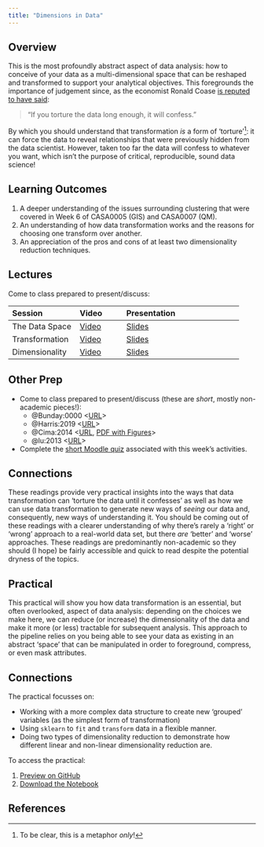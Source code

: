```yaml
---
title: "Dimensions in Data"
---
```


## Overview

This is the most profoundly abstract aspect of data analysis: how to conceive of your data as a multi-dimensional space that can be reshaped and transformed to support your analytical objectives. This foregrounds the importance of judgement since, as the economist Ronald Coase [is reputed to have said](https://towardsdatascience.com/7-data-science-quotes-to-remember-e9b9da55f5e8):

> "If you torture the data long enough, it will confess."

By which you should understand that transformation *is* a form of 'torture'^[To be clear, this is a metaphor *only*!]: it can force the data to reveal relationships that were previously hidden from the data scientist. However, taken too far the data will confess to whatever you want, which isn't the purpose of critical, reproducible, sound data science!

::: {.callout-important}
## Learning Outcomes

1. A deeper understanding of the issues surrounding clustering that were covered in Week 6 of CASA0005 (GIS) and CASA0007 (QM).
2. An understanding of how data transformation works and the reasons for choosing one transform over another.
3. An appreciation of the pros and cons of at least two dimensionality reduction techniques.
::: 

## Lectures

Come to class prepared to present/discuss:

| Session | Video | Presentation | 
| :------ | :---- | :----------- | 
| The Data Space | [Video]({{< var vids.dataspace >}}) | [Slides](../lectures/8.1-Data_Space.qmd) | 
| Transformation | [Video]({{< var vids.transformation >}}) | [Slides](../lectures/8.2-Transformation.qmd) | 
| Dimensionality | [Video]({{< var vids.dimensionality >}}) | [Slides](../lectures/8.3-Dimensionality.qmd) | 

## Other Prep

- Come to class prepared to present/discuss (these are *short*, mostly non-academic pieces!):
  - @Bunday:0000 <[URL](https://www.ucl.ac.uk/~ucahhwi/AFinalTale.pdf)>
  - @Harris:2019 <[URL](https://rpubs.com/profrichharris/uni-rankings)>
  - @Cima:2014 <[URL](https://priceonomics.com/the-most-and-least-diverse-cities-in-america/), [PDF with Figures](https://github.com/jreades/fsds/blob/master/docs/The_Least_Segregated_Cities_in_America.pdf)>
  - @lu:2013 <[URL](https://doi.org/10.1111/j.1467-9639.2012.00524.x)>
- Complete the [short Moodle quiz]({{< var quiz.week8 >}}) associated with this week's activities.


::: {.callout-tip}
## Connections

These readings provide very practical insights into the ways that data transformation can 'torture the data until it confesses' as well as how we can use data transformation to generate new ways of *seeing* our data and, consequently, new ways of understanding it. You should be coming out of these readings with a clearer understanding of why there's rarely a 'right' or 'wrong' approach to a real-world data set, but there *are* 'better' and 'worse' approaches. These readings are predominantly non-academic so they should (I hope) be fairly accessible and quick to read despite the potential dryness of the topics.

:::

## Practical

This practical will show you how data transformation is an essential, but often overlooked, aspect of data analysis: depending on the choices we make here, we can reduce (or increase) the dimensionality of the data and make it more (or less) tractable for subsequent analysis. This approach to the pipeline relies on you being able to see your data as existing in an abstract 'space' that can be manipulated in order to foreground, compress, or even mask attributes.

::: {.callout-tip}
## Connections

The practical focusses on:

- Working with a more complex data structure to create new 'grouped' variables (as the simplest form of transformation)
- Using `sklearn` to `fit` and `transform` data in a flexible manner.
- Doing two types of dimensionality reduction to demonstrate how different linear and non-linear dimensionality reduction are.
:::

To access the practical:

1. [Preview on GitHub]({{< var module.prac > >}}practicals/Practical-08-Dimensions_in_Data.ipynb)
2. [Download the Notebook]({{< var module.raw >}}practicals/Practical-08-Dimensions_in_Data.ipynb)

## References

